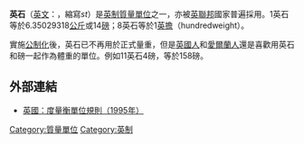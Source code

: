 {{Distinguish|英德石}}
'''英石'''（[[英文|英文]]：{{lang|en|Stone}}，縮寫''st''）是[[英制單位|英制質量單位]]之一，亦被[[英聯邦|英聯邦]]國家普遍採用。1英石等於6.35029318[[公斤|公斤]]或14[[磅|磅]]；8英石等於1[[英擔|英擔]]（hundredweight）。

實施[[公制化|公制化]]後，英石已不再用於正式量重，但是[[英國人|英國人]]和[[愛爾蘭人|愛爾蘭人]]還是喜歡用英石和磅一起作為體重的單位。例如11英石4磅，等於158磅。

== 外部連結 ==
* [http://www.opsi.gov.uk/si/si1995/Uksi_19951804_en_2.htm 英國：度量衡單位規則（1995年）] {{Wayback|url=http://www.opsi.gov.uk/si/si1995/Uksi_19951804_en_2.htm |date=20060228181402 }}

{{質量單位}}
[[Category:質量單位|Category:質量單位]]
[[Category:英制|Category:英制]]
{{數學小作品}}